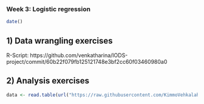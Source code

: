 ### Week 3: Logistic regression

```r
date() 
```

## 1) Data wrangling exercises 
R-Script:
https://github.com/venkatharina/IODS-project/commit/60b22f079fb125121748e3bf2cc60f03460980a0 

## 2) Analysis exercises

```r
data <- read.table(url("https://raw.githubusercontent.com/KimmoVehkalahti/Helsinki-Open-Data-Science/master/datasets/alc.csv"), sep = ",", header = TRUE)



```